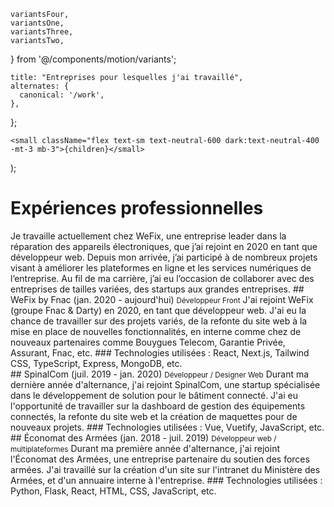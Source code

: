     variantsFour,
    variantsOne,
    variantsThree,
    variantsTwo,
} from '@/components/motion/variants';

    title: "Entreprises pour lesquelles j'ai travaillé",
    alternates: {
      canonical: '/work',
    },
};

    <small className="flex text-sm text-neutral-600 dark:text-neutral-400 -mt-3 mb-3">{children}</small>
);

# Expériences professionnelles

<AnimatedName />

<Motion className="mt-12" variants={variantsOne} asChild>
    Je travaille actuellement chez WeFix, une entreprise leader dans la réparation des appareils
    électroniques, que j’ai rejoint en 2020 en tant que développeur web. Depuis mon arrivée,
    j’ai participé à de nombreux projets visant à améliorer les plateformes en ligne et les
    services numériques de l’entreprise.
    Au fil de ma carrière, j’ai eu l’occasion de collaborer avec des
    entreprises de tailles variées, des startups aux grandes entreprises.
</Motion>

<Motion className="mt-12" variants={variantsTwo} asChild>
    ## WeFix by Fnac (jan. 2020 - aujourd'hui)
</Motion>
<Motion className="mt-4" variants={variantsTwo} asChild>
    <Small>Développeur Front</Small>
</Motion>
<Motion className="mt-4" variants={variantsTwo} asChild>
    J'ai rejoint WeFix (groupe Fnac & Darty) en 2020, en tant que développeur web. J'ai eu la chance de
    travailler sur des projets variés, de la refonte du site web à la mise en place de nouvelles
    fonctionnalités, en interne comme chez de nouveaux partenaires
    comme Bouygues Telecom, Garantie Privée, Assurant, Fnac, etc.
</Motion>
<Motion className="mt-4" variants={variantsTwo} asChild>
    ### Technologies utilisées : React, Next.js, Tailwind CSS, TypeScript, Express, MongoDB, etc.
</Motion>
<Motion className="mt-4" variants={variantsTwo} asChild>
    <div className="scrollbar-hide flex h-14 w-full flex-row space-x-2 overflow-x-auto">
        <div className="flex aspect-square items-center justify-center rounded-md border border-neutral-200 bg-neutral-50 px-3 py-4 dark:border-neutral-700 dark:bg-neutral-800">
            <TypeScriptIcon className="size-7 shrink-0" />
        </div>
        <div className="flex aspect-square items-center justify-center rounded-md border border-neutral-200 bg-neutral-50 px-3 py-4 dark:border-neutral-700 dark:bg-neutral-800">
            <JavaScriptIcon className="size-7 shrink-0" />
        </div>
        <div className="flex aspect-square items-center justify-center rounded-md border border-neutral-200 bg-neutral-50 px-3 py-4 dark:border-neutral-700 dark:bg-neutral-800">
            <ReactIcon className="size-7 shrink-0" />
        </div>
        <div className="flex aspect-square items-center justify-center rounded-md border border-neutral-200 bg-neutral-50 px-3 py-4 dark:border-neutral-700 dark:bg-neutral-800">
            <NextJSIcon className="size-7 shrink-0" />
        </div>
        <div className="flex aspect-square items-center justify-center rounded-md border border-neutral-200 bg-neutral-50 px-3 py-4 dark:border-neutral-700 dark:bg-neutral-800">
            <MongoDBIcon className="size-7 shrink-0" />
        </div>
        <div className="flex aspect-square items-center justify-center rounded-md border border-neutral-200 bg-neutral-50 px-3 py-4 dark:border-neutral-700 dark:bg-neutral-800">
            <CSSIcon className="size-7 shrink-0" />
        </div>
        <div className="flex aspect-square items-center justify-center rounded-md border border-neutral-200 bg-neutral-50 px-3 py-4 dark:border-neutral-700 dark:bg-neutral-800">
            <SassIcon className="size-7 shrink-0" />
        </div>
        <div className="flex aspect-square items-center justify-center rounded-md border border-neutral-200 bg-neutral-50 px-3 py-4 dark:border-neutral-700 dark:bg-neutral-800">
            <TailwindCSSIcon className="size-7 shrink-0" />
        </div>
        <div className="flex aspect-square items-center justify-center rounded-md border border-neutral-200 bg-neutral-50 px-3 py-4 dark:border-neutral-700 dark:bg-neutral-800">
            <MarkdownIcon className="size-7 shrink-0" />
        </div>
        <div className="flex aspect-square items-center justify-center rounded-md border border-neutral-200 bg-neutral-50 px-3 py-4 dark:border-neutral-700 dark:bg-neutral-800">
            <HTML5Icon className="size-7 shrink-0" />
        </div>
        <div className="flex aspect-square items-center justify-center rounded-md border border-neutral-200 bg-neutral-50 px-3 py-4 dark:border-neutral-700 dark:bg-neutral-800">
            <FastifyIcon className="size-7 shrink-0" />
        </div>
        <div className="flex aspect-square items-center justify-center rounded-md border border-neutral-200 bg-neutral-50 px-3 py-4 dark:border-neutral-700 dark:bg-neutral-800">
            <ExpressIcon className="size-7 shrink-0" />
        </div>
    </div>
</Motion>
<Motion className="mt-4" variants={variantsTwo} asChild>
    <HowToScroll />
</Motion>

<Motion className="mt-12" variants={variantsThree} asChild>
    ## SpinalCom (juil. 2019 - jan. 2020)
</Motion>
<Motion className="mt-4" variants={variantsThree} asChild>
    <Small>Développeur / Designer Web</Small>
</Motion>
<Motion className="mt-4" variants={variantsThree} asChild>
    Durant ma dernière année d'alternance, j'ai rejoint SpinalCom, une startup spécialisée
    dans le développement de solution pour le bâtiment connecté. J'ai eu l'opportunité de travailler
    sur la dashboard de gestion des équipements connectés, la refonte du
    site web et la création de maquettes pour de nouveaux projets.
</Motion>
<Motion className="mt-4" variants={variantsThree} asChild>
    ### Technologies utilisées : Vue, Vuetify, JavaScript, etc.
</Motion>
<Motion className="mt-4" variants={variantsThree} asChild>
    <div className="scrollbar-hide flex h-14 w-full flex-row space-x-2 overflow-x-auto">
        <div className="flex aspect-square items-center justify-center rounded-md border border-neutral-200 bg-neutral-50 px-3 py-4 dark:border-neutral-700 dark:bg-neutral-800">
            <JavaScriptIcon className="size-7 shrink-0" />
        </div>
        <div className="flex aspect-square items-center justify-center rounded-md border border-neutral-200 bg-neutral-50 px-3 py-4 dark:border-neutral-700 dark:bg-neutral-800">
            <VueIcon className="size-7 shrink-0" />
        </div>
        <div className="flex aspect-square items-center justify-center rounded-md border border-neutral-200 bg-neutral-50 px-3 py-4 dark:border-neutral-700 dark:bg-neutral-800">
            <VuetifyIcon className="size-7 shrink-0" />
        </div>
        <div className="flex aspect-square items-center justify-center rounded-md border border-neutral-200 bg-neutral-50 px-3 py-4 dark:border-neutral-700 dark:bg-neutral-800">
            <CSSIcon className="size-7 shrink-0" />
        </div>
        <div className="flex aspect-square items-center justify-center rounded-md border border-neutral-200 bg-neutral-50 px-3 py-4 dark:border-neutral-700 dark:bg-neutral-800">
            <SassIcon className="size-7 shrink-0" />
        </div>
        <div className="flex aspect-square items-center justify-center rounded-md border border-neutral-200 bg-neutral-50 px-3 py-4 dark:border-neutral-700 dark:bg-neutral-800">
            <HTML5Icon className="size-7 shrink-0" />
        </div>
    </div>
</Motion>
<Motion className="sm:hidden block mt-4" variants={variantsThree} asChild>
    <HowToScroll />
</Motion>

<Motion className="mt-12" variants={variantsFour} asChild>
    ## Économat des Armées (jan. 2018 - juil. 2019)
</Motion>
<Motion className="mt-4" variants={variantsFour} asChild>
    <Small>Développeur web / multiplateformes</Small>
</Motion>
<Motion className="mt-4" variants={variantsFour} asChild>
    Durant ma première année d'alternance, j'ai rejoint l'Économat des Armées, une entreprise
    partenaire du soutien des forces armées. J'ai travaillé sur la création d'un site sur
    l'intranet du Ministère des Armées, et d'un annuaire interne à l'entreprise.
</Motion>
<Motion className="mt-4" variants={variantsFour} asChild>
    ### Technologies utilisées : Python, Flask, React, HTML, CSS, JavaScript, etc.
</Motion>
<Motion className="mt-4" variants={variantsFour} asChild>
    <div className="scrollbar-hide flex h-14 w-full flex-row space-x-2 overflow-x-auto">
        <div className="flex aspect-square items-center justify-center rounded-md border border-neutral-200 bg-neutral-50 px-3 py-4 dark:border-neutral-700 dark:bg-neutral-800">
            <FlaskIcon className="size-7 shrink-0" />
        </div>
        <div className="flex aspect-square items-center justify-center rounded-md border border-neutral-200 bg-neutral-50 px-3 py-4 dark:border-neutral-700 dark:bg-neutral-800">
            <JavaScriptIcon className="size-7 shrink-0" />
        </div>
        <div className="flex aspect-square items-center justify-center rounded-md border border-neutral-200 bg-neutral-50 px-3 py-4 dark:border-neutral-700 dark:bg-neutral-800">
            <ReactIcon className="size-7 shrink-0" />
        </div>
        <div className="flex aspect-square items-center justify-center rounded-md border border-neutral-200 bg-neutral-50 px-3 py-4 dark:border-neutral-700 dark:bg-neutral-800">
            <HTML5Icon className="size-7 shrink-0" />
        </div>
        <div className="flex aspect-square items-center justify-center rounded-md border border-neutral-200 bg-neutral-50 px-3 py-4 dark:border-neutral-700 dark:bg-neutral-800">
            <CSSIcon className="size-7 shrink-0" />
        </div>
        <div className="flex aspect-square items-center justify-center rounded-md border border-neutral-200 bg-neutral-50 px-3 py-4 dark:border-neutral-700 dark:bg-neutral-800">
            <JavaScriptIcon className="size-7 shrink-0" />
        </div>
    </div>
</Motion>
<Motion className="sm:hidden block mt-4" variants={variantsFour} asChild>
    <HowToScroll />
</Motion>
